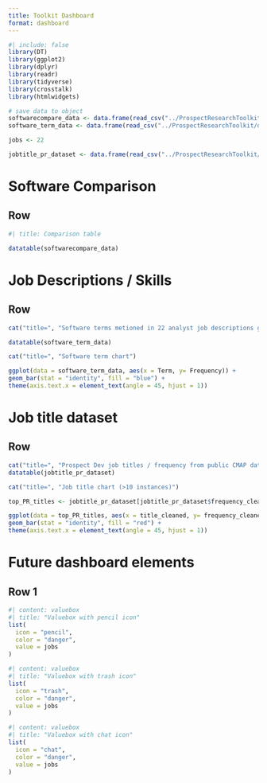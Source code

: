 ```yaml
---
title: Toolkit Dashboard
format: dashboard
---
```

```r
#| include: false
library(DT)
library(ggplot2)
library(dplyr)
library(readr)
library(tidyverse)
library(crosstalk)
library(htmlwidgets)

```

```r
# save data to object
softwarecompare_data <- data.frame(read_csv("../ProspectResearchToolkit/data/pr_tool_comparisons.csv"))
software_term_data <- data.frame(read_csv("../ProspectResearchToolkit/data/pr_jobs_dataset_softwarefreq_10-9-25.csv"))

jobs <- 22

jobtitle_pr_dataset <- data.frame(read_csv("../ProspectResearchToolkit/data/job_titles/CMAP/cleanCMAP_dataset/PRSPDEV_JobTitles_CMAP_2017_ALLSECTORS.csv"))


```


# Software Comparison

## Row

```r
#| title: Comparison table

datatable(softwarecompare_data)

```


# Job Descriptions / Skills

## Row
```r
cat("title=", "Software terms metioned in 22 analyst job descriptions gathered starting 7/2024")

datatable(software_term_data)

```

```r
cat("title=", "Software term chart")

ggplot(data = software_term_data, aes(x = Term, y= Frequency)) + 
geom_bar(stat = "identity", fill = "blue") +
theme(axis.text.x = element_text(angle = 45, hjust = 1))

```
# Job title dataset

## Row
```r
cat("title=", "Prospect Dev job titles / frequency from public CMAP dataset")
datatable(jobtitle_pr_dataset)


```
```r
cat("title=", "Job title chart (>10 instances)")

top_PR_titles <- jobtitle_pr_dataset[jobtitle_pr_dataset$frequency_cleaned>10,]

ggplot(data = top_PR_titles, aes(x = title_cleaned, y= frequency_cleaned)) + 
geom_bar(stat = "identity", fill = "red") +
theme(axis.text.x = element_text(angle = 45, hjust = 1))
```


# Future dashboard elements
## Row 1

```r
#| content: valuebox
#| title: "Valuebox with pencil icon"
list(
  icon = "pencil",
  color = "danger",
  value = jobs
)
```
```r
#| content: valuebox
#| title: "Valuebox with trash icon"
list(
  icon = "trash",
  color = "danger",
  value = jobs
)
```
```r
#| content: valuebox
#| title: "Valuebox with chat icon"
list(
  icon = "chat",
  color = "danger",
  value = jobs
)
```
